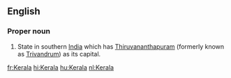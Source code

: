 ==English==

===Proper noun===
{{en-proper noun}}

#State in southern [[India]] which has [[Thiruvananthapuram]] (formerly known as [[Trivandrum]]) as its capital.

[[fr:Kerala]]
[[hi:Kerala]]
[[hu:Kerala]]
[[nl:Kerala]]